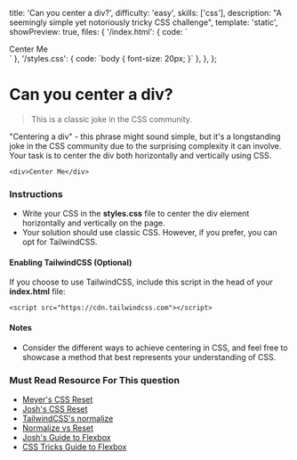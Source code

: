   title: 'Can you center a div?',
  difficulty: 'easy',
  skills: ['css'],
  description: "A seemingly simple yet notoriously tricky CSS challenge",
  template: 'static',
  showPreview: true,
  files: {
    '/index.html': {
      code: `<!DOCTYPE html>
<html>

<head>
  <title>Parcel Sandbox</title>
  <meta charset="UTF-8" />
  <link rel="stylesheet" href="/styles.css" />
</head>

<body>
  <div>Center Me</div>
</body>

</html>`
},
    '/styles.css': {
      code: `body {
      font-size: 20px;
}`
    },
  },
};

# Can you center a div?

> This is a classic joke in the CSS community.

"Centering a div" - this phrase might sound simple, but it's a longstanding joke in the CSS community due to the surprising complexity it can involve. Your task is to center the div both horizontally and vertically using CSS.

```
<div>Center Me</div>
```

### Instructions

- Write your CSS in the **styles.css** file to center the div element horizontally and vertically on the page.
- Your solution should use classic CSS. However, if you prefer, you can opt for TailwindCSS.

#### Enabling TailwindCSS (Optional)

If you choose to use TailwindCSS, include this script in the head of your **index.html** file:

```
<script src="https://cdn.tailwindcss.com"></script>
```

#### Notes

- Consider the different ways to achieve centering in CSS, and feel free to showcase a method that best represents your understanding of CSS.

### Must Read Resource For This question
- <a target="_blank" href="https://meyerweb.com/eric/tools/css/reset/">Meyer's CSS Reset</a>
- <a target="_blank" href="https://www.joshwcomeau.com/css/custom-css-reset/">Josh's CSS Reset</a>
- <a target="_blank" href="https://tailwindcss.com/docs/preflight">TailwindCSS's normalize</a>
- <a target="_blank" href="https://stackoverflow.com/questions/6887336/what-is-the-difference-between-normalize-css-and-reset-css">Normalize vs Reset</a>
- <a target="_blank" href="https://www.joshwcomeau.com/css/interactive-guide-to-flexbox/">Josh's Guide to Flexbox</a>
- <a target="_blank" href="https://css-tricks.com/snippets/css/a-guide-to-flexbox/">CSS Tricks Guide to Flexbox</a>